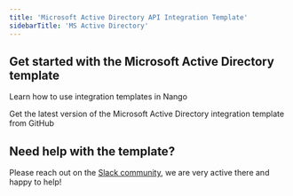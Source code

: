 ```yaml
---
title: 'Microsoft Active Directory API Integration Template'
sidebarTitle: 'MS Active Directory'
---
```


## Get started with the Microsoft Active Directory template

<Card title="How to use integration templates"
      href="/integration-templates/overview#how-to-use-integration-templates"
      icon="book-open">
    Learn how to use integration templates in Nango
</Card>

<Card title="Get the Microsoft Active Directory template"
      href="https://github.com/NangoHQ/nango/tree/master/integration-templates/microsoft-active-directory"
      icon="github">
    Get the latest version of the Microsoft Active Directory integration template from GitHub
</Card>

## Need help with the template?
Please reach out on the [Slack community](https://nango.dev/slack), we are very active there and happy to help!